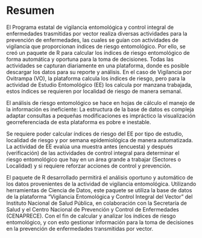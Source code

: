# Resumen {.unnumbered}

El Programa estatal de vigilancia entomológica y control integral de enfermedades trasmitidas por vector realiza diversas actividades para la prevención de enfermedades, las cuales se guían con actividades de vigilancia que proporcionan índices de riesgo entomológico. Por ello, se creó un paquete de R para calcular los índices de riesgo entomológico de forma automática y oportuna para la toma de decisiones. Todas las actividades se capturan diariamente en una plataforma, donde es posible descargar los datos para su reporte y análisis. En el caso de Vigilancia por Ovitrampa (VO), la plataforma calcula los índices de riesgo, pero para la actividad de Estudio Entomológico (EE) los calcula por manzana trabajada, estos índices se requieren por localidad de riesgo de manera semanal.

El análisis de riesgo entomológico se hace en hojas de cálculo el manejo de la información es ineficiente: La estructura de la base de datos es compleja adaptar consultas a pequeñas modificaciones es impráctico la visualización georreferenciada de esta plataforma es pobre e inestable.

Se requiere poder calcular índices de riesgo del EE por tipo de estudio, localidad de riesgo y por semana epidemiológica de manera automatizada. La actividad de EE evalúa una muestra antes (encuesta) y después (verificación) de las actividades de control integral para determinar el riesgo entomológico que hay en un área grande a trabajar (Sectores o Localidad) y si requiere reforzar acciones de control y prevención.

El paquete de R desarrollado permitirá el análisis oportuno y automático de los datos provenientes de la actividad de vigilancia entomológica. Utilizando herramientas de Ciencia de Datos, este paquete se utiliza la base de datos de la plataforma “Vigilancia Entomológica y Control Integral del Vector” del Instituto Nacional de Salud Pública, en colaboración con la Secretaría de Salud y el Centro Nacional de Prevención y Control de Enfermedades (CENAPRECE). Con el fin de calcular y analizar los índices de riesgo entomológico, y con esto gestionar información para la toma de decisiones en la prevención de enfermedades transmitidas por vector.
